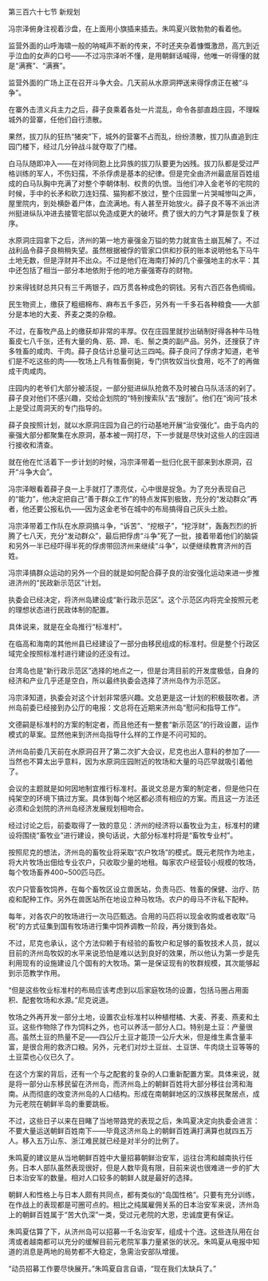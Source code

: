 

第三百六十七节 新规划

冯宗泽俯身注视着沙盘，在上面用小旗插来插去。朱鸣夏兴致勃勃的看着他。

监营外面的山呼海啸一般的呐喊声不断的传来，不时还夹杂着慷慨激昂，高亢到近乎泣血的女声的口号――不过冯宗泽听不懂，是用朝鲜话喊得，他唯一听得懂的就是“满赛”、“满赛”。

监营外面的广场上正在召开斗争大会。几天前从水原洞押送来得俘虏正在被“斗争”。

在寨外击溃义兵主力之后，薛子良乘着各处一片混乱，命令各部直趋庄园，不理睬城外的营寨，任他们自行溃散。

果然，拔刀队的狂热“猪突”下，城外的营寨不占而乱，纷纷溃散，拔刀队直追到庄园门楼下，经过几分钟战斗就夺取了门楼。

白马队随即冲入――在对待同胞上比异族的拔刀队要更为凶残。拔刀队都是受过严格训练的军人，不伤妇孺，不杀俘虏是基本的纪律。但是完全由济州最底层百姓组成的白马队胸中充满了对整个李朝体制、权贵的仇恨。当他们冲入金老爷的宅院的时候，手中的长矛和砍刀连妇孺、猫狗都不放过，整个庄园里一片哭喊惨叫之声，屋里院内，到处横卧着尸体，血流满地。有人甚至开始放火。薛子良不等不派出济州挺进纵队冲进去接管宅邸以免造成更大的破坏。费了很大的力气才算是恢复了秩序。

水原洞庄园拿下之后，济州的第一地方豪强金万镒的势力就宣告土崩瓦解了。不过战利品令薛子良稍稍失望。虽然根据被俘的管家口供和抄获的账本说明他名下马牛土地无数，但是浮财并不出众。不过是他们在海南打掉的几个豪强地主的水平：其中还包括了相当一部分本地依附于他的地方豪强寄存的财物。

抄来得钱财总共只有三千两银子，四万贯各种成色的铜钱。另有六百匹各色绸缎。

民生物资上，缴获了粗细棉布、麻布五千多匹，另外有一千多石各种粮食――大部分是本地的大麦、荞麦之类的杂粮。

不过，在畜牧产品上的缴获却非常的丰厚。仅在庄园里就抄出硝制好得各种牛马牲畜皮七八千张，还有大量的角、筋、蹄、毛、鬃之类的副产品。另外，还搜获了许多牲畜的咸肉、干肉。薛子良估计总量可达三四吨。薛子良问了俘虏才知道，老爷们是不吃这些的肉――牧场上凡有牲畜倒毙，专门供牧奴当伙食用，吃不了的再做成干肉咸肉。

庄园内的老爷们大部分被活捉，一部分挺进纵队抢救不及时被白马队活活的剁了。薛子良对他们不感兴趣，交给企划院的“特别搜索队”去“搜刮”。他们在“询问”技术上是受过周洞天的专门指导的。

薛子良按照计划，就以水原洞庄园为自己的行动基地开展“治安强化”。由于岛内的豪强大部分都聚集在水原洞，基本被一网打尽，下一步就是尽快对这些人的庄园进行接收和清查。

就在他在忙活着下一步计划的时候，冯宗泽带着一批归化民干部来到水原洞，召开“斗争大会”。

冯宗泽眼看着薛子良一上手就打了漂亮仗，心中很是捉急。为了充分表现自己的“能力”，他决定把自己“善于群众工作”的特点发挥到极致，充分的“发动群众”再者，他还要公报私仇――因为这金老爷在城中的布局搞得自己灰头土脸。

冯宗泽带着工作队在水原洞搞斗争，“诉苦”、“挖根子”，“挖浮财”，轰轰烈烈的折腾了七八天，充分“发动群众”，最后把俘虏“斗争”死了一批，接着带着他们的脑袋和另外一半已经吓得半死的俘虏带回济州来继续“斗争”，以便继续教育济州的百姓。

冯宗泽搞群众运动的另外一个目的就是如何配合薛子良的治安强化运动来进一步推进济州的“民政新示范区”计划。

执委会已经决定，将济州岛建设成“新行政示范区”。这个示范区内将完全按照元老的理想状态进行民政体制的配置。

具体说来，就是在全岛推行“标准村”。

在临高和海南的其他州县已经建设了一部分由移民组成的标准村。但是整个行政区域完全按照标准村进行建设的还没有过。

台湾岛也是“新行政示范区”选择的地点之一，但是台湾目前的开发度极低，自身的经济和产业几乎还是空白，所以最终执委会选择了济州岛作为示范区。

冯宗泽知道，执委会对这个计划非常感兴趣。文总更是这一计划的积极鼓吹者。济州岛前委已经接到办公厅的电报：文总将在近期来济州岛“慰问和指导工作”。

文德嗣是标准村的方案的制定者，而且他还有一整套“新示范区”的行政设置，运作模式的草案。显然他来到济州岛指导什么样的工作是不问可知的。

济州岛前委几天前在水原洞召开了第二次扩大会议，尼克也出人意料的参加了――当然也不算太出乎意料，因为水原洞庄园附近的牧场和大量的马匹早就吸引着他了。

会议的主题就是如何因地制宜推行标准村。虽说文总是方案的制定者，但是他只在纯架空的环境下搞过方案。具体到每个地区都必须有相应的方案。而且这一方法还必须和企划院的济州岛经济发展规划相吻合。

经过讨论之后，前委取得了一致的意见：济州的经济将以畜牧业为主，标准村的建设将围绕“畜牧业”进行建设，换句话说，大部分标准村将是“畜牧专业村”。

按照尼克的想法，济州岛的畜牧业将采取“农户牧场”的模式。既元老院作为地主，将大片牧场出佃给专业农户，只收取少量的地租。每家农户经营较小规模的牧场，每个牧场畜养400~500匹马匹。

农户只管畜牧饲养，在每个畜牧区设立兽医站，负责马匹、牲畜的保健、治疗、防疫和配种工作。另外在兽医站所在地设立种马牧场。农户的母马不许私下配种。

每年，对各农户的牧场进行一次马匹甄选。合用的马匹将以现金收购或者收取“马税”的方式征集到国有牧场进行集中饲养调教一阶段，再分拨到各处。

不过，尼克也承认，这个方法仰赖于有经验的畜牧户和足够的畜牧技术人员，就以目前的济州岛牧奴的水平来说恐怕是难以达到良好的效果，所以他认为第一步是先利用现有的设施建设几个国有的大牧场。第一是保证现有的牧群规模，其次能够起到示范教学作用。

“但是这些牧业标准村的布局应该考虑到以后家庭牧场的设置，包括马圈占用面积、配套牧场和水源。”尼克说道。

牧场之外再开发一部分土地，设置农业标准村以种植柑橘、大麦、荞麦、燕麦和土豆。这些作物除了作为饲料之外，也可以养活一部分人口。特别是土豆：产量很高。虽然土豆的热量不足――四公斤土豆才能顶一公斤大米，但是维生素含量丰富，是很合用的救济口粮。另外，元老们对炒土豆丝、土豆饼、牛肉烧土豆等等的土豆菜也心仪已久了。

在这个方案的背后，还有一个与之配套的复杂的人口重新配置方案。具体来说，就是将一部分山东移民留在济州岛，而济州岛上的朝鲜百姓将大部分移往台湾和海南。从而彻底的改变济州岛的人口结构。形成在南朝鲜地区的汉族移民聚居点，成为元老院在朝鲜半岛的重要跳板。

不过，这些日子以来在目睹了当地带路党的表现之后，朱鸣夏决定向执委会进言：不要大量运送朝鲜百姓南下――毕竟这济州岛上的朝鲜百姓满打满算也就四五万人。移入五万山东、浙江难民就已经是对半分的比例了。

朱鸣夏的建议是从当地朝鲜百姓中大量招募朝鲜治安军，运往台湾和越南执行任务。日本人部队虽然表现很好，但是人数毕竟有限，目前来说也很难进一步的扩大日本治安军的数量。相对人口较多的朝鲜人就是最好的选择。

朝鲜人和性格上与日本人颇有共同点，都有类似的“岛国性格”。只要有充分训练，在作战上的表现都是可圈可点的。相比之纯属雇佣关系的日本治安军来说，济州岛上的朝鲜百姓属于“苦大仇深”一类，受过元老院的大恩，忠诚度更有保证。

朱鸣夏估算了下，从济州岛可以招募一千名治安军，组成十个连。这些连队用在台湾或者越南都可以充分的缓解目前元老院军事力量紧张的状况。朱鸣夏从电报中知道的消息是两地的局势都不大稳定，急需治安部队增援。

“动员招募工作要尽快展开。”朱鸣夏自言自语，“现在我们太缺兵了。”

